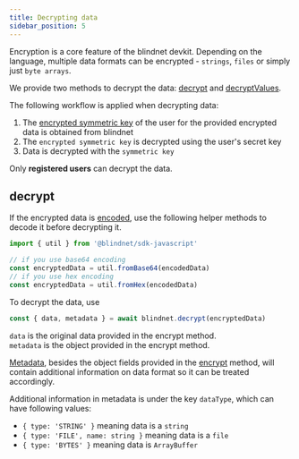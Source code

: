 ```yaml
---
title: Decrypting data
sidebar_position: 5
---
```



Encryption is a core feature of the blindnet devkit. Depending on the language, multiple data formats can be encrypted - `strings`, `files` or simply just `byte arrays`.  

We provide two methods to decrypt the data: [decrypt](#decrypt) and [decryptValues](#decrypt).

The following workflow is applied when decrypting data:

1. The [encrypted symmetric key](../extra/glossary#encrypted-data-key) of the user for the provided encrypted data is obtained from blindnet 
1. The `encrypted symmetric key` is decrypted using the user's secret key
1. Data is decrypted with the `symmetric key`

Only **registered users** can decrypt the data.

## decrypt

If the encrypted data is [encoded](./encrypt#encode), use the following helper methods to decode it before decrypting it.

<Tabs groupId="lang">
<TabItem value="js" label="JavaScript" default>

```javascript linenums="1"
import { util } from '@blindnet/sdk-javascript'

// if you use base64 encoding
const encryptedData = util.fromBase64(encodedData)
// if you use hex encoding
const encryptedData = util.fromHex(encodedData)
```

</TabItem>
</Tabs>

To decrypt the data, use

<Tabs groupId="lang">
<TabItem value="js" label="JavaScript" default>

```javascript linenums="1"
const { data, metadata } = await blindnet.decrypt(encryptedData)
```

`data` is the original data provided in the encrypt method.  
`metadata` is the object provided in the encrypt method.

[Metadata](../extra/glossary#metadata), besides the object fields provided in the [encrypt](./encrypt#encrypt) method, will contain additional information on data format so it can be treated accordingly.

Additional information in metadata is under the key `dataType`, which can have following values:
- `{ type: 'STRING' }` meaning data is a `string`
- `{ type: 'FILE', name: string }` meaning data is a `file`
- `{ type: 'BYTES' }` meaning data is `ArrayBuffer`

</TabItem>
</Tabs>
